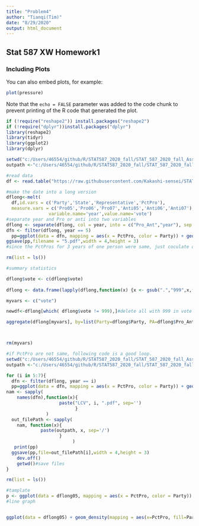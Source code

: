 ```yaml
---
title: "Problem4"
author: "Tianqi(Tim)"
date: "8/29/2020"
output: html_document
---
```



## Stat 587 XW Homework1


### Including Plots

You can also embed plots, for example:

```r
plot(pressure)
```

Note that the `echo = FALSE` parameter was added to the code chunk to prevent printing of the R code that generated the plot.

```r
if (!require("reshape2")) install.packages("reshape2")
if (!require("dplyr"))install.packages("dplyr")
library(reshape2)
library(tidyr)
library(ggplot2)
library(dplyr)

setwd("c:/Users/46554/github/R/STAT587_2020_fall/STAT_587_2020_fall_Assignment_1/")
outpath <-"c:/Users/46554/github/R/STAT587_2020_fall/STAT_587_2020_fall_Assignment_1/"

#read data
df <- read.table("https://raw.githubusercontent.com/Kakashi-sensei/STAT_587_2020_fall_Assignment_1/master/votes.txt", header=TRUE)

#make the date into a long version
dflong<-melt(
  df,id.vars = c('Party','State','Representative','PctPro'),
  measure.vars = c('Pro05','Pro06','Pro07','Anti05','Anti06','Anti07'),
                variable.name='year',value.name='vote')
#separate year and Pro or anti into two variables
dflong <- separate(dflong, col = year, into = c("Pro_Ant","year"), sep = "0")
dfn <- filter(dflong, year == 5)
  pp=ggplot(data = dfn, mapping = aes(x = PctPro, color = Party)) + geom_line(stat = "density") + scale_color_manual(breaks = c("R", "D", "I", "."), values=c("purple", "blue", "green", "red"))
ggsave(pp,filename = "5.pdf",width = 4,height = 3)
#since the PctPros for 3 years of one person were same, just coculate one is good enough

rm(list = ls())    
```

```r
#summary statistics

dflong$vote <- c(dflong$vote)
                 
dflong <- data.frame(lapply(dflong,function(x) {x <- gsub(".","999",x,fixed=TRUE)})) 

myvars <- c("vote") 

newdf<-dflong[which( dflong$vote != 999),]#delete all with 999 in vote

aggregate(dflong[myvars], by=list(Party=dflong$Party, PA=dflong$Pro_Ant, Year=dflong$year), mean)



rm(myvars)
```

```r
#if PctPro are not same, following code is a good loop.
setwd("c:/Users/46554/github/R/STAT587_2020_fall/STAT_587_2020_fall_Assignment_1/")
outpath <-"c:/Users/46554/github/R/STAT587_2020_fall/STAT_587_2020_fall_Assignment_1/"

for (i in 5:7){
  dfn <- filter(dflong, year == i)
  pp=ggplot(data = dfn, mapping = aes(x = PctPro, color = Party)) + geom_line(stat = "density") + scale_color_manual(breaks = c("R", "D", "I", "."), values=c("purple", "blue", "green", "red"))
nam <- sapply(
    names(dfn),function(x){
                    paste("LCV", i, ".pdf", sep='')
                          }
               )
  out_filePath <- sapply(
    nam, function(x){
             paste(outpath, x, sep='/')
                    }
                         )
   print(pp)
  ggsave(pp,file=out_filePath[i],width = 4,height = 3)
    dev.off()
    getwd()#save files
}

rm(list = ls())
```

```r
#tamplate
p <- ggplot(data = dflong05, mapping = aes(x = PctPro, color = Party)) + geom_line(stat = "density") + scale_color_manual(breaks = c("R", "D", "I", "."), values=c("purple", "blue", "green", "red"))
#line graph


ggplot(data = dflong05) + geom_density(mapping = aes(x=PctPro, fill=Party), alpha=0.4)#planar graph
```




